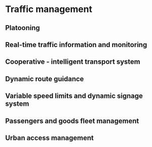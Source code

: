 # Traffic management {#traffic}

## Platooning

## Real-time traffic information and monitoring

## Cooperative - intelligent transport system

## Dynamic route guidance

## Variable speed limits and dynamic signage system

## Passengers and goods fleet management

## Urban access management

